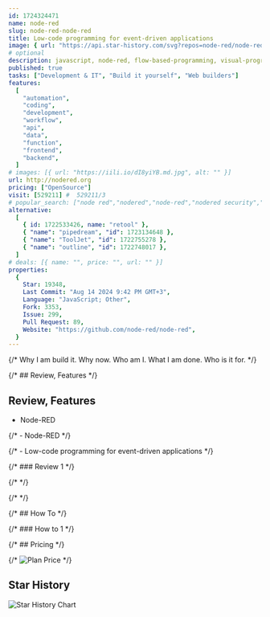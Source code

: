 ```yaml
---
id: 1724324471
name: node-red
slug: node-red-node-red
title: Low-code programming for event-driven applications
image: { url: "https://api.star-history.com/svg?repos=node-red/node-red" }
# optional
description: javascript, node-red, flow-based-programming, visual-programming, low-code, openjs-foundation,  ,
published: true
tasks: ["Development & IT", "Build it yourself", "Web builders"]
features:
  [
    "automation",
    "coding",
    "development",
    "workflow",
    "api",
    "data",
    "function",
    "frontend",
    "backend",
  ]
# images: [{ url: "https://iili.io/dI8yiYB.md.jpg", alt: "" }]
url: http://nodered.org
pricing: ["OpenSource"]
visit: [529211] #  529211/3
# popular_search: ["node red","nodered","node-red","nodered security","nodered secure"]
alternative:
  [
    { id: 1722533426, name: "retool" },
    { "name": "pipedream", "id": 1723134648 },
    { "name": "ToolJet", "id": 1722755278 },
    { "name": "outline", "id": 1722748017 },
  ]
# deals: [{ name: "", price: "", url: "" }]
properties:
  {
    Star: 19348,
    Last Commit: "Aug 14 2024 9:42 PM GMT+3",
    Language: "JavaScript; Other",
    Fork: 3353,
    Issue: 299,
    Pull Request: 89,
    Website: "https://github.com/node-red/node-red",
  }
---
```


{/* Why I am build it. Why now. Who am I. What I am done. Who is it for. */}

{/* ## Review, Features */}

## Review, Features

- Node-RED

{/* - Node-RED */}

{/* - Low-code programming for event-driven applications */}

{/* ### Review 1 */}

{/* <DetailYoutube videoId="" startTime={0} /> */}

{/* <Twitters ids=[] /> */}

{/* ## How To */}

{/* ### How to 1 */}

{/* ## Pricing */}

{/* <Img src="" alt="Plan Price" /> */}

## Star History

![Star History Chart](https://api.star-history.com/svg?repos=node-red/node-red)

